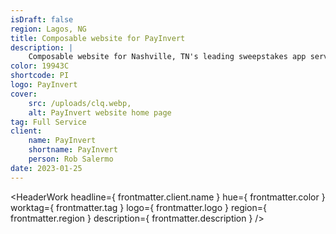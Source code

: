 ```yaml
---
isDraft: false
region: Lagos, NG
title: Composable website for PayInvert
description: |
    Composable website for Nashville, TN's leading sweepstakes app service, helping businesses reap the reward of a meaningful dialog with their customers.
color: 19943C
shortcode: PI
logo: PayInvert
cover:
    src: /uploads/clq.webp,
    alt: PayInvert website home page
tag: Full Service
client:
    name: PayInvert
    shortname: PayInvert
    person: Rob Salermo
date: 2023-01-25
---
```


<HeaderWork
    headline={ frontmatter.client.name }
    hue={ frontmatter.color }
    worktag={ frontmatter.tag }
    logo={ frontmatter.logo }
    region={ frontmatter.region }
    description={ frontmatter.description }
/>